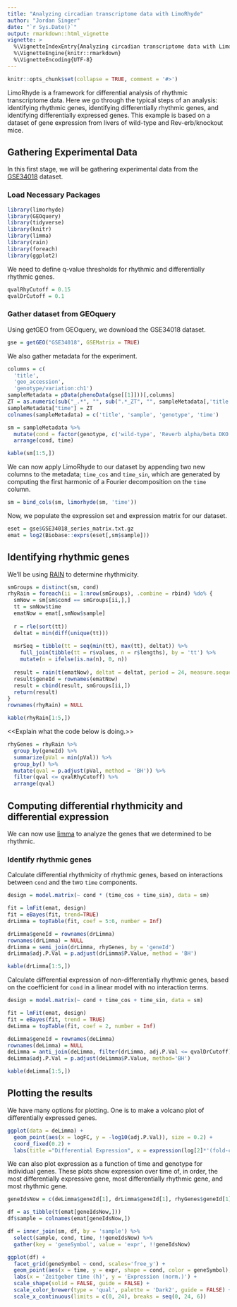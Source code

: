 ```yaml
---
title: "Analyzing circadian transcriptome data with LimoRhyde"
author: "Jordan Singer"
date: "`r Sys.Date()`"
output: rmarkdown::html_vignette
vignette: >
  %\VignetteIndexEntry{Analyzing circadian transcriptome data with LimoRhyde}
  %\VignetteEngine{knitr::rmarkdown}
  %\VignetteEncoding{UTF-8}
---
```


```r
knitr::opts_chunk$set(collapse = TRUE, comment = '#>')
```

LimoRhyde is a framework for differential analysis of rhythmic transcriptome data. Here we go through the typical steps of an analysis: identifying rhythmic genes, identifying differentially rhythmic genes, and identifying differentially expressed genes. This example is based on a dataset of gene expression from livers of wild-type and Rev-erb\alpha/\beta knockout mice.

## Gathering Experimental Data

In this first stage, we will be gathering experimental data from the [GSE34018](https://www.ncbi.nlm.nih.gov/geo/query/acc.cgi?acc=GSE34018) dataset.

### Load Necessary Packages

```r
library(limorhyde)
library(GEOquery)
library(tidyverse)
library(knitr)
library(limma)
library(rain)
library(foreach)
library(ggplot2)
```

We need to define q-value thresholds for rhythmic and differentially rhythmic genes.
```r
qvalRhyCutoff = 0.15
qvalDrCutoff = 0.1
```

### Gather dataset from GEOquery

Using getGEO from GEOquery, we download the GSE34018 dataset.
```r
gse = getGEO("GSE34018", GSEMatrix = TRUE)
```

We also gather metadata for the experiment.
```r
columns = c(
  'title',
  'geo_accession',
  'genotype/variation:ch1')
sampleMetadata = pData(phenoData(gse[[1]]))[,columns]
ZT = as.numeric(sub("_.*", "", sub(".*_ZT", "", sampleMetadata[,'title'])))
sampleMetadata["time"] = ZT
colnames(sampleMetadata) = c('title', 'sample', 'genotype', 'time')

sm = sampleMetadata %>%
  mutate(cond = factor(genotype, c('wild-type', 'Reverb alpha/beta DKO'), c('wild-type', 'knockout'))) %>%
  arrange(cond, time)

kable(sm[1:5,])
```

We can now apply LimoRhyde to our dataset by appending two new columns to the metadata; `time_cos` and `time_sin`, which are generated by computing the first harmonic of a Fourier decomposition on the `time` column.
```r
sm = bind_cols(sm, limorhyde(sm, 'time'))
```

Now, we populate the expression set and expression matrix for our dataset.
```r
eset = gse$GSE34018_series_matrix.txt.gz
emat = log2(Biobase::exprs(eset[,sm$sample]))
```

## Identifying rhythmic genes

We'll be using [RAIN](https://doi.org/doi:10.18129/B9.bioc.rain) to determine rhythmicity.
```r
smGroups = distinct(sm, cond)
rhyRain = foreach(ii = 1:nrow(smGroups), .combine = rbind) %do% {
  smNow = sm[sm$cond == smGroups[ii,],]
  tt = smNow$time
  ematNow = emat[,smNow$sample]
  
  r = rle(sort(tt))
  deltat = min(diff(unique(tt)))
  
  msrSeq = tibble(tt = seq(min(tt), max(tt), deltat)) %>%
    full_join(tibble(tt = r$values, n = r$lengths), by = 'tt') %>%
    mutate(n = ifelse(is.na(n), 0, n))
  
  result = rain(t(ematNow), deltat = deltat, period = 24, measure.sequence = msrSeq$n)
  result$geneId = rownames(ematNow)
  result = cbind(result, smGroups[ii,])
  return(result)
}
rownames(rhyRain) = NULL

kable(rhyRain[1:5,])
```

<<Explain what the code below is doing.>>
```r
rhyGenes = rhyRain %>%
  group_by(geneId) %>%
  summarize(pVal = min(pVal)) %>%
  group_by() %>%
  mutate(qval = p.adjust(pVal, method = 'BH')) %>%
  filter(qval <= qvalRhyCutoff) %>%
  arrange(qval)
```

## Computing differential rhythmicity and differential expression

We can now use [limma](https://doi.org/doi:10.18129/B9.bioc.limma) to analyze the genes that we determined to be rhythmic.

### Identify rhythmic genes

Calculate differential rhythmicity of rhythmic genes, based on interactions between `cond` and the two `time` components.
```r
design = model.matrix(~ cond * (time_cos + time_sin), data = sm)

fit = lmFit(emat, design)
fit = eBayes(fit, trend=TRUE)
drLimma = topTable(fit, coef = 5:6, number = Inf)

drLimma$geneId = rownames(drLimma)
rownames(drLimma) = NULL
drLimma = semi_join(drLimma, rhyGenes, by = 'geneId')
drLimma$adj.P.Val = p.adjust(drLimma$P.Value, method = 'BH')

kable(drLimma[1:5,])
```

Calculate differential expression of non-differentially rhythmic genes, based on the coefficient for `cond` in a linear model with no interaction terms.
```r
design = model.matrix(~ cond + time_cos + time_sin, data = sm)

fit = lmFit(emat, design)
fit = eBayes(fit, trend = TRUE)
deLimma = topTable(fit, coef = 2, number = Inf)

deLimma$geneId = rownames(deLimma)
rownames(deLimma) = NULL
deLimma = anti_join(deLimma, filter(drLimma, adj.P.Val <= qvalDrCutoff), by = 'geneId')
deLimma$adj.P.Val = p.adjust(deLimma$P.Value, method='BH')

kable(deLimma[1:5,])
```

## Plotting the results

We have many options for plotting. One is to make a volcano plot of differentially expressed genes.
```r
ggplot(data = deLimma) +
  geom_point(aes(x = logFC, y = -log10(adj.P.Val)), size = 0.2) + 
  coord_fixed(0.2) + 
  labs(title ="Differential Expression", x = expression(log[2]*'(fold-change)'), y = expression(-log[10]*'('*q[DE]*')'))
```

We can also plot expression as a function of time and genotype for individual genes. These plots show expression over time of, in order, the most differentially expressive gene, most differentially rhythmic gene, and most rhythmic gene.
```r
geneIdsNow = c(deLimma$geneId[1], drLimma$geneId[1], rhyGenes$geneId[1])

df = as_tibble(t(emat[geneIdsNow,]))
df$sample = colnames(emat[geneIdsNow,])

df = inner_join(sm, df, by = 'sample') %>%
  select(sample, cond, time, !!geneIdsNow) %>%
  gather(key = 'geneSymbol', value = 'expr', !!geneIdsNow)

ggplot(df) +
  facet_grid(geneSymbol ~ cond, scales='free_y') +
  geom_point(aes(x = time, y = expr, shape = cond, color = geneSymbol), size = 1.5) +
  labs(x = 'Zeitgeber time (h)', y = 'Expression (norm.)') +
  scale_shape(solid = FALSE, guide = FALSE) +
  scale_color_brewer(type = 'qual', palette = 'Dark2', guide = FALSE) +
  scale_x_continuous(limits = c(0, 24), breaks = seq(0, 24, 6))
```
